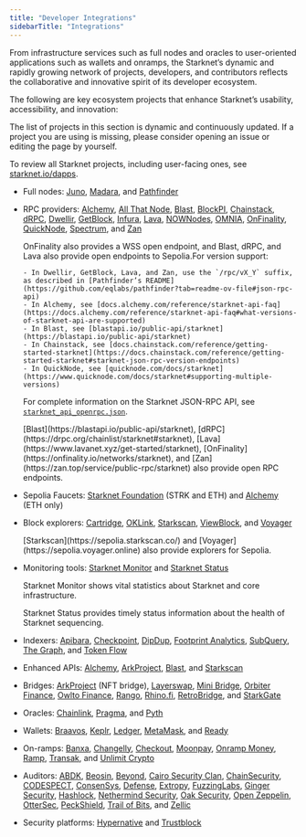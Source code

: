 ```yaml
---
title: "Developer Integrations"
sidebarTitle: "Integrations"
---
```


From infrastructure services such as full nodes and oracles to user-oriented applications such as wallets and onramps, the Starknet’s dynamic and rapidly growing network of projects, developers, and contributors reflects the collaborative and innovative spirit of its developer ecosystem.

The following are key ecosystem projects that enhance Starknet’s usability, accessibility, and innovation:

<Warning>
  The list of projects in this section is dynamic and continuously updated. If a project you are using is missing, please consider opening an issue or editing the page by yourself.
  
  To review all Starknet projects, including user-facing ones, see [starknet.io/dapps](https://www.starknet.io/dapps/).
</Warning>

* Full nodes: [Juno](https://www.nethermind.io/juno), [Madara](https://github.com/madara-alliance/madara), and [Pathfinder](https://equilibrium.co/projects/pathfinder)

* RPC providers: [Alchemy](http://www.alchemy.com/starknet), [All That Node](https://www.allthatnode.com/starknet.dsrv), [Blast](http://blastapi.io/public-api/starknet), [BlockPI](http://blockpi.io/starknet), [Chainstack](https://chainstack.com/build-better-with-starknet/), [dRPC](https://drpc.org/chainlist/starknet), [Dwellir](https://www.dwellir.com/), [GetBlock](https://getblock.io/nodes/strk/), [Infura](https://www.infura.io/networks/ethereum/starknet), [Lava](https://www.lavanet.xyz/), [NOWNodes](https://nownodes.io/starknet), [OMNIA](https://omniatech.io/), [OnFinality](https://onfinality.io/networks/starknet), [QuickNode](https://www.quicknode.com/chains/strk), [Spectrum](https://spectrumnodes.com/), and [Zan](https://zan.top/home/node-service)

  <Note>
    OnFinality also provides a WSS open endpoint, and Blast, dRPC, and Lava also provide open endpoints to Sepolia.For version support:
    
      - In Dwellir, GetBlock, Lava, and Zan, use the `/rpc/vX_Y` suffix, as described in [Pathfinder’s README](https://github.com/eqlabs/pathfinder?tab=readme-ov-file#json-rpc-api)
      - In Alchemy, see [docs.alchemy.com/reference/starknet-api-faq](https://docs.alchemy.com/reference/starknet-api-faq#what-versions-of-starknet-api-are-supported)
      - In Blast, see [blastapi.io/public-api/starknet](https://blastapi.io/public-api/starknet)
      - In Chainstack, see [docs.chainstack.com/reference/getting-started-starknet](https://docs.chainstack.com/reference/getting-started-starknet#starknet-json-rpc-version-endpoints)
      - In QuickNode, see [quicknode.com/docs/starknet](https://www.quicknode.com/docs/starknet#supporting-multiple-versions)
    
    For complete information on the Starknet JSON-RPC API, see [`starknet_api_openrpc.json`](https://github.com/starkware-libs/starknet-specs/blob/master/api/starknet_api_openrpc.json).
  </Note>

  <Tip>
    [Blast](https://blastapi.io/public-api/starknet), [dRPC](https://drpc.org/chainlist/starknet#starknet), [Lava](https://www.lavanet.xyz/get-started/starknet), [OnFinality](https://onfinality.io/networks/starknet), and [Zan](https://zan.top/service/public-rpc/starknet) also provide open RPC endpoints.
  </Tip>

* Sepolia Faucets: [Starknet Foundation](https://faucet.starknet.io/) (STRK and ETH) and [Alchemy](https://www.alchemy.com/faucets/starknet-sepolia) (ETH only)

* Block explorers: [Cartridge](https://explorer.cartridge.gg/), [OKLink](https://www.oklink.com/starknet), [Starkscan](https://starkscan.co), [ViewBlock](https://viewblock.io/starknet), and [Voyager](https://voyager.online)

  <Note>
    [Starkscan](https://sepolia.starkscan.co/) and [Voyager](https://sepolia.voyager.online) also provide explorers for Sepolia.
  </Note>

* Monitoring tools: [Starknet Monitor](https://www.starknet-monitor.com/) and [Starknet Status](https://status.starknet.io/)

  <Note>
    Starknet Monitor shows vital statistics about Starknet and core infrastructure.
    
    Starknet Status provides timely status information about the health of Starknet sequencing.
  </Note>

* Indexers: [Apibara](https://www.apibara.com/), [Checkpoint](https://checkpoint.box/), [DipDup](https://dipdup.io/), [Footprint Analytics](https://www.footprint.network/), [SubQuery](https://subquery.network/), [The Graph](https://thegraph.com/), and [Token Flow](https://tokenflow.live/)

* Enhanced APIs: [Alchemy](https://docs.alchemy.com/reference/starknet-api-endpoints#nft-api), [ArkProject](https://www.arkproject.dev/products/nft-api), [Blast](https://docs.blastapi.io/blast-documentation/apis-documentation/builder-api/starknet), and [Starkscan](https://starkscan.co/api-info)

* Bridges: [ArkProject](https://bridge.arkproject.dev/) (NFT bridge), [Layerswap](https://layerswap.io/app), [Mini Bridge](https://minibridge.chaineye.tools/?src=ethereum\&dst=starknet), [Orbiter Finance](https://www.orbiter.finance/en?src_chain=1\&tgt_chain=SN_MAIN\&src_token=ETH), [Owlto Finance](https://owlto.finance/), [Rango](https://app.rango.exchange/bridge?fromBlockchain=ARBITRUM\&fromToken=ETH\&toBlockchain=STARKNET\&toToken=ETH—0x49d36570d4e46f48e99674bd3fcc84644ddd6b96f7c741b1562b82f9e004dc7), [Rhino.fi](https://app.rhino.fi/bridge?token=ETH\&chainOut=STARKNET\&chain=ETHEREUM), [RetroBridge](https://app.retrobridge.io/?tokenFrom=ETH), and [StarkGate](https://starkgate.starknet.io/bridge/deposit)

* Oracles: [Chainlink](https://docs.chain.link/data-feeds/starknet/), [Pragma](https://docs.pragma.build/starknet/), and [Pyth](https://docs.pyth.network/price-feeds/use-real-time-data/starknet/)

* Wallets: [Braavos](https://braavos.app/), [Keplr](https://www.keplr.app/), [Ledger](https://www.ledger.com/), [MetaMask](https://snaps.consensys.io/starknet), and [Ready](https://www.ready.co/ready-wallet)

* On-ramps: [Banxa](https://banxa.com/), [Changelly](https://changelly.com/), [Checkout](https://fun.xyz/), [Moonpay](https://www.moonpay.com/), [Onramp Money](https://onramp.money/), [Ramp](https://ramp.network/), [Transak](https://transak.com/), and [Unlimit Crypto](https://www.crypto.unlimit.com/)

* Auditors: [ABDK](https://www.abdk.consulting/), [Beosin](https://beosin.com/), [Beyond](https://beyondaudit.github.io/), [Cairo Security Clan](https://cairosecurityclan.com/), [ChainSecurity](https://chainsecurity.com/), [CODESPECT](https://codespect.net/), [ConsenSys](http://consensys.net/diligence), [Defense](https://thesis.co/defense), [Extropy](https://www.extropy.io/), [FuzzingLabs](https://fuzzinglabs.com/), [Ginger Security](https://gingersec.xyz/), [Hashlock](https://hashlock.com/), [Nethermind Security](https://www.nethermind.io/smart-contract-audits), [Oak Security](https://www.oaksecurity.io/), [Open Zeppelin](https://www.openzeppelin.com/), [OtterSec](https://osec.io/), [PeckShield](https://peckshield.com/), [Trail of Bits](http://www.trailofbits.com/), and [Zellic](https://www.zellic.io/)

* Security platforms: [Hypernative](https://www.hypernative.io/) and [Trustblock](https://trustblock.run/)